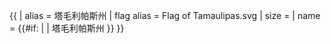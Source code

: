 {{ {{{1<noinclude>|country showdata</noinclude>}}}
| alias = 塔毛利帕斯州
| flag alias = Flag of Tamaulipas.svg
| size = {{{size|}}}
| name = {{#if: {{{name|}}} | {{{name|}}} | 塔毛利帕斯州 }}
}}<noinclude>
</noinclude>